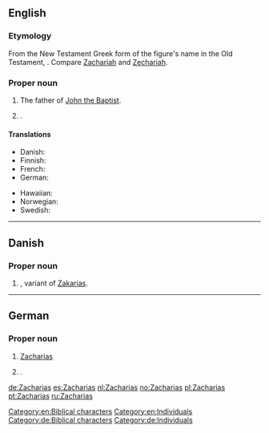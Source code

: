 ==English==

===Etymology===
From the New Testament Greek form of the figure's name in the Old Testament, {{term|||tr=...|Yahweh has remembered|lang=he}}. Compare [[Zachariah]] and [[Zechariah]].

===Proper noun===
{{en-proper noun}}

# The father of [[John the Baptist]]. {{qualifier|biblical character}} 
# {{given name|male|from=Hebrew}}.

====Translations====
{{trans-top|father of John the Baptist}}
* Danish: {{t|da|Zakarias}}
* Finnish: {{t|fi|Sakarias}}
* French: {{t|fr|Zacharie}}
* German: {{t+|de|Zacharias}}
{{trans-mid}}
* Hawaiian: {{t|haw|Zakaria}}
* Norwegian: {{t|no|Sakarja}}
* Swedish: {{t|sv|Sakarias}}
{{trans-bottom}}

{{trans-see|male given name|Zachary}}

[[Category:en:Biblical characters]]
[[Category:en:Individuals]]

----

==Danish==

===Proper noun===
{{head|da|proper noun}}

# {{given name|male|lang=da}}, variant of [[Zakarias]].

----

==German==

===Proper noun===
{{head|de|proper noun}}

# [[#English|Zacharias]] {{qualifier|biblical character}}
# {{given name|male|lang=de}}.

[[Category:de:Biblical characters]]
[[Category:de:Individuals]]

[[de:Zacharias]]
[[es:Zacharias]]
[[nl:Zacharias]]
[[no:Zacharias]]
[[pl:Zacharias]]
[[pt:Zacharias]]
[[ru:Zacharias]]